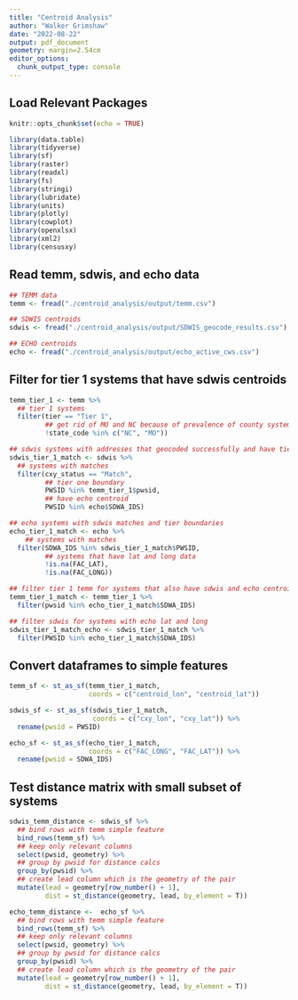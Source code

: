 ```yaml
---
title: "Centroid Analysis"
author: "Walker Grimshaw"
date: "2022-08-22"
output: pdf_document
geometry: margin=2.54cm
editor_options: 
  chunk_output_type: console
---
```


## Load Relevant Packages

```r
knitr::opts_chunk$set(echo = TRUE)

library(data.table)
library(tidyverse)
library(sf)
library(raster)
library(readxl)
library(fs)
library(stringi)
library(lubridate)
library(units)
library(plotly)
library(cowplot)
library(openxlsx)
library(xml2)
library(censusxy)
```

## Read temm, sdwis, and echo data

```r
## TEMM data
temm <- fread("./centroid_analysis/output/temm.csv")

## SDWIS centroids
sdwis <- fread("./centroid_analysis/output/SDWIS_geocode_results.csv")

## ECHO centroids
echo <- fread("./centroid_analysis/output/echo_active_cws.csv")
```

## Filter for tier 1 systems that have sdwis centroids

```r
temm_tier_1 <- temm %>%
  ## tier 1 systems
  filter(tier == "Tier 1",
         ## get rid of MO and NC because of prevalence of county systems
         !state_code %in% c("NC", "MO"))

## sdwis systems with addresses that geocoded successfully and have tier 1 boundaries
sdwis_tier_1_match <- sdwis %>%
  ## systems with matches
  filter(cxy_status == "Match",
         ## tier one boundary
         PWSID %in% temm_tier_1$pwsid,
         ## have echo centroid
         PWSID %in% echo$SDWA_IDS)

## echo systems with sdwis matches and tier boundaries
echo_tier_1_match <- echo %>%
    ## systems with matches
  filter(SDWA_IDS %in% sdwis_tier_1_match$PWSID,
         ## systems that have lat and long data
         !is.na(FAC_LAT),
         !is.na(FAC_LONG))

## filter tier 1 temm for systems that also have sdwis and echo centroids
temm_tier_1_match <- temm_tier_1 %>%
  filter(pwsid %in% echo_tier_1_match$SDWA_IDS)

## filter sdwis for systems with echo lat and long
sdwis_tier_1_match_echo <- sdwis_tier_1_match %>%
  filter(PWSID %in% echo_tier_1_match$SDWA_IDS)
```

## Convert dataframes to simple features

```r
temm_sf <- st_as_sf(temm_tier_1_match,
                    coords = c("centroid_lon", "centroid_lat"))

sdwis_sf <- st_as_sf(sdwis_tier_1_match,
                     coords = c("cxy_lon", "cxy_lat")) %>%
  rename(pwsid = PWSID)

echo_sf <- st_as_sf(echo_tier_1_match,
                    coords = c("FAC_LONG", "FAC_LAT")) %>%
  rename(pwsid = SDWA_IDS)
```

## Test distance matrix with small subset of systems

```r
sdwis_temm_distance <- sdwis_sf %>%
  ## bind rows with temm simple feature
  bind_rows(temm_sf) %>%
  ## keep only relevant columns
  select(pwsid, geometry) %>%
  ## group by pwsid for distance calcs
  group_by(pwsid) %>%
  ## create lead column which is the geometry of the pair
  mutate(lead = geometry[row_number() + 1],
         dist = st_distance(geometry, lead, by_element = T))

echo_temm_distance <-  echo_sf %>%
  ## bind rows with temm simple feature
  bind_rows(temm_sf) %>%
  ## keep only relevant columns
  select(pwsid, geometry) %>%
  ## group by pwsid for distance calcs
  group_by(pwsid) %>%
  ## create lead column which is the geometry of the pair
  mutate(lead = geometry[row_number() + 1],
         dist = st_distance(geometry, lead, by_element = T))
  
```

